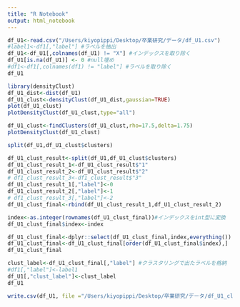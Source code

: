 ```yaml
---
title: "R Notebook"
output: html_notebook
---
```


```r
df_U1<-read.csv("/Users/kiyopippi/Desktop/卒業研究/データ/df_U1.csv")
#label1<-df1[,"label"] #ラベルを抽出
df_U1<-df_U1[,colnames(df_U1) != "X"] #インデックスを取り除く
df_U1[is.na(df_U1)] <- 0 #null埋め
#df1<-df1[,colnames(df1) != "label"] #ラベルを取り除く
df_U1
```


```r
library(densityClust)
df_U1_dist<-dist(df_U1)
df_U1_clust<-densityClust(df_U1_dist,gaussian=TRUE)
plot(df_U1_clust)
plotDensityClust(df_U1_clust,type="all")
```
```r
df_U1_clust<-findClusters(df_U1_clust,rho=17.5,delta=1.75)
plotDensityClust(df_U1_clust)
```


```r
split(df_U1,df_U1_clust$clusters)
```
```r
df_U1_clust_result<-split(df_U1,df_U1_clust$clusters)
df_U1_clust_result_1<-df_U1_clust_result$"1"
df_U1_clust_result_2<-df_U1_clust_result$"2"
# df1_clust_result_3<-df1_clust_result$"3"
df_U1_clust_result_1[,"label"]<-0
df_U1_clust_result_2[,"label"]<-1
# df1_clust_result_3[,"label"]<-2
df_U1_clust_final<-rbind(df_U1_clust_result_1,df_U1_clust_result_2)
```


```r
index<-as.integer(rownames(df_U1_clust_final))#インデックスをint型に変換
df_U1_clust_final$index<-index
```


```r
df_U1_clust_final<-dplyr::select(df_U1_clust_final,index,everything())
df_U1_clust_final<-df_U1_clust_final[order(df_U1_clust_final$index),]
df_U1_clust_final
```


```r
clust_label<-df_U1_clust_final[,"label"] #クラスタリングで出たラベルを格納
#df1[,"label"]<-label1
df_U1[,"clust_label"]<-clust_label
df_U1
```
```r
write.csv(df_U1, file ="/Users/kiyopippi/Desktop/卒業研究/データ/df_U1_clustering_result.csv")

```




